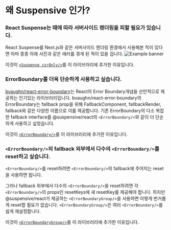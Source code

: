 
# 왜 Suspensive 인가?

<Steps>

### React Suspense는 때에 따라 서버사이드 렌더링을 피할 필요가 있습니다.

React Suspense를 Next.js와 같은 서버사이드 렌더링 환경에서 사용해본 적이 있다면 아마 종종 아래 사진과 같은 에러를 겪게 된 적이 있을 겁니다.
![Example banner](/img/suspense-in-ssr-error.png)

이것이 [`<Suspense csrOnly/>`](/docs/react/Suspense)를 이 라이브러리에 추가한 이유입니다.

### ErrorBoundary를 더욱 단순하게 사용하고 싶습니다.

[bvaughn/react-error-boundary](https://github.com/bvaughn/react-error-boundary)는 React의 Error Boundary개념을 선언적으로 제공하는 인기있는 라이브러리입니다. bvaughn/react-error-boundary의 ErrorBoundary는 fallback prop을 위해 FallbackComponent, fallbackRender, fallback와 같은 다양한 이름으로 이를 제공합니다. 기존 ErrorBoundary의 다소 복잡한 fallback interface를 @suspensive/react의 `<ErrorBoundary/>`와 같이 더 단순하게 사용하고 싶었습니다.

이것이 [`<ErrorBoundary/>`](/docs/react/ErrorBoundary)를 이 라이브러리에 추가한 이유입니다.

### `<ErrorBoundary/>`의 fallback 외부에서 다수의 `<ErrorBoundary/>`를 reset하고 싶습니다.

`<ErrorBoundary/>`를 reset하려면 `<ErrorBoundary/>`의 fallback에 주어지는 reset을 사용하면 됩니다.

그러나 fallback 외부에서 다수의 `<ErrorBoundary/>`을 reset하려면 각 `<ErrorBoundary/>`의 props인 resetKeys에 새 resetKey를 제공해야 합니다. 하지만 @suspensive/react가 제공하는 `<ErrorBoundaryGroup/>`을 사용하면 이렇게 번거롭게 reset할 필요가 없습니다. `<ErrorBoundaryGroup/>`은 여러 `<ErrorBoundary/>`를 쉽게 재설정합니다.

이것이 [`<ErrorBoundaryGroup/>`](/docs/react/ErrorBoundaryGroup)를 이 라이브러리에 추가한 이유입니다.

</Steps>
